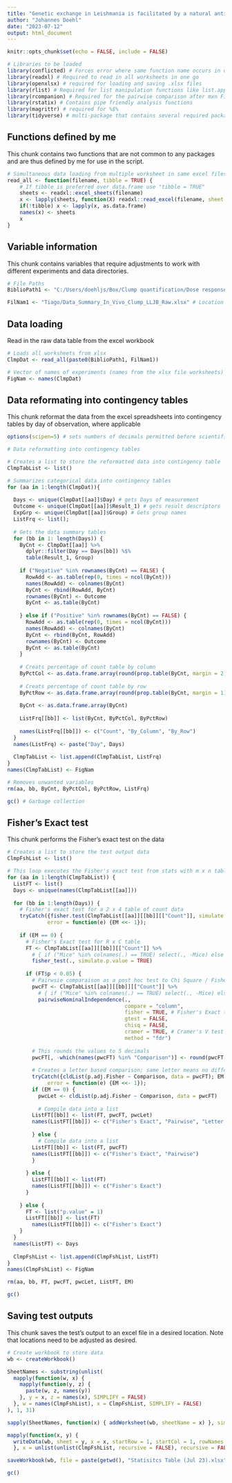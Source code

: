 ---
title: "Genetic exchange in Leishmania is facilitated by a natural antibody: Statistics"
author: "Johannes Doehl"
date: "2023-07-12"
output: html_document
---

```{r setup, include=FALSE}
knitr::opts_chunk$set(echo = FALSE, include = FALSE)

# Libraries to be loaded
library(conflicted) # Forces error where same function name occurs in different packages to force specification
library(readxl) # Required to read in all worksheets in one go
library(openxlsx) # required for loading and saving .xlsx files
library(rlist) # Required for list manipulation functions like list.append()
library(rcompanion) # Required for the pairwise comparison after mxn Fisher's Exact test [ pairwiseNominalIndependence() ]
library(rstatix) # Contains pipe friendly analysis functions
library(magrittr) # required for %$%
library(tidyverse) # multi-package that contains several required package inc. ggplot2, purrr, tipple, dplyr, etc.
```

## Functions defined by me

This chunk contains two functions that are not common to any packages and are thus defined by me for use in the script.

```{r Function-definition}
# Simultaneous data loading from multiple worksheet in same excel files
read_all <- function(filename, tibble = TRUE) {
    # If tibble is preferred over data.frame use "tibble = TRUE"
    sheets <- readxl::excel_sheets(filename)
    x <- lapply(sheets, function(X) readxl::read_excel(filename, sheet = X))
    if(!tibble) x <- lapply(x, as.data.frame)
    names(x) <- sheets
    x
}
```

## Variable information

This chunk contains variables that require adjustments to work with different experiments and data directories.

```{r Variable-information}
# File Paths
BiblioPath1 <- "C:/Users/doehljs/Box/Clump quantification/Dose response_Experiment/" # Root directory

FilNam1 <- "Tiago/Data_Summary_In_Vivo_Clump_LLJB_Raw.xlsx" # Location of raw data file
```

## Data loading

Read in the raw data table from the excel workbook

```{r Data-loading}
# Loads all worksheets from xlsx
ClmpDat <- read_all(paste0(BiblioPath1, FilNam1))

# Vector of names of experiments (names from the xlsx file worksheets)
FigNam <- names(ClmpDat)
```

## Data reformating into contingency tables 

This chunk reformat the data from the excel spreadsheets into contingency tables by day of observation, where applicable 

```{r Contingency-tables}
options(scipen=5) # sets numbers of decimals permitted before scientific nomenclature takes over

# Data reformatting into contingency tables

# Creates a list to store the reformatted data into contingency table
ClmpTabList <- list()

# Summarizes categorical data into contingency tables
for (aa in 1:length(ClmpDat)){
  
  Days <- unique(ClmpDat[[aa]]$Day) # gets Days of measurement
  Outcome <- unique(ClmpDat[[aa]]$Result_1) # gets result descriptors
  ExpGrp <- unique(ClmpDat[[aa]]$Group) # Gets group names
  ListFrq <- list();
  
  # Gets the data summary tables
  for (bb in 1: length(Days)) {
    ByCnt <- ClmpDat[[aa]] %>%
      dplyr::filter(Day == Days[bb]) %$%
      table(Result_1, Group)
    
    if ("Negative" %in% rownames(ByCnt) == FALSE) {
      RowAdd <- as.table(rep(0, times = ncol(ByCnt)))
      names(RowAdd) <- colnames(ByCnt)
      ByCnt <- rbind(RowAdd, ByCnt)
      rownames(ByCnt) <- Outcome
      ByCnt <- as.table(ByCnt)
      
    } else if ("Positive" %in% rownames(ByCnt) == FALSE) {
      RowAdd <- as.table(rep(0, times = ncol(ByCnt)))
      names(RowAdd) <- colnames(ByCnt)
      ByCnt <- rbind(ByCnt, RowAdd)
      rownames(ByCnt) <- Outcome
      ByCnt <- as.table(ByCnt)
    }
    
    # Creats percentage of count table by column
    ByPctCol <- as.data.frame.array(round(prop.table(ByCnt, margin = 2), 3) * 100)
    
    # Creats percentage of count table by row
    ByPctRow <- as.data.frame.array(round(prop.table(ByCnt, margin = 1), 3) * 100)
    
    ByCnt <- as.data.frame.array(ByCnt)
    
    ListFrq[[bb]] <- list(ByCnt, ByPctCol, ByPctRow)
    
    names(ListFrq[[bb]]) <- c("Count", "By_Column", "By_Row")
  }
  names(ListFrq) <- paste("Day", Days)
  
  ClmpTabList <- list.append(ClmpTabList, ListFrq)
}
names(ClmpTabList) <- FigNam

# Removes unwanted variables
rm(aa, bb, ByCnt, ByPctCol, ByPctRow, ListFrq)

gc() # Garbage collection
```

## Fisher's Exact test

This chunk performs the Fisher's exact test on the data

```{r Fishers-exact}
# Creates a list to store the test output data
ClmpFshList <- list()

# This loop executes the Fisher's exact test from stats with m x n tables and executes a pairwise comparison if indicated 
for (aa in 1:length(ClmpTabList)) {
  ListFT <- list()
  Days <- unique(names(ClmpTabList[[aa]]))
  
  for (bb in 1:length(Days)) {
    # Fisher's exact test for a 2 x 4 table of count data
    tryCatch({fisher.test(ClmpTabList[[aa]][[bb]][["Count"]], simulate.p.value = TRUE); EM <<- 0}, # In case one roq is all zeros
             error = function(e) {EM <<- 1});
    
    if (EM == 0) {
      # Fisher's Exact test for R x C table
      FT <- ClmpTabList[[aa]][[bb]][["Count"]] %>% 
        # { if ("Mice" %in% colnames(.) == TRUE) select(., -Mice) else . } %>% # In case of exclusion of the "Mice" data column 
        fisher_test(., simulate.p.value = TRUE) 
      
      if (FT$p < 0.05) {
        # Pairwsie comparaison as a post hoc test to Chi Square / Fisher's exact test with table exceeding 2 x 2 format
        pwcFT <- ClmpTabList[[aa]][[bb]][["Count"]] %>% 
          # { if ("Mice" %in% colnames(.) == TRUE) select(., -Mice) else . } %>% # In case of exclusion of the "Mice" data column 
          pairwiseNominalIndependence(.,
                                      compare = "column",
                                      fisher = TRUE, # Fisher's Exact test executed for the pair
                                      gtest = FALSE,
                                      chisq = FALSE,
                                      cramer = TRUE, # Cramer's V test determines the effect size between two measurements
                                      method = "fdr")
        
        # This rounds the values to 5 decimals
        pwcFT[, -which(names(pwcFT) %in% "Comparison")] <- round(pwcFT[, -which(names(pwcFT) %in% "Comparison")], digits = 5)
        
        # Creates a letter based comparison; same letter means no difference
        tryCatch({cldList(p.adj.Fisher ~ Comparison, data = pwcFT); EM <<- 0},
             error = function(e) {EM <<- 1});
        if (EM == 0) {
          pwcLet <- cldList(p.adj.Fisher ~ Comparison, data = pwcFT)
          
          # Compile data into a list
        ListFT[[bb]] <- list(FT, pwcFT, pwcLet)
        names(ListFT[[bb]]) <- c("Fisher's Exact", "Pairwise", "Letter Code")
  
        } else {
          # Compile data into a list
        ListFT[[bb]] <- list(FT, pwcFT)
        names(ListFT[[bb]]) <- c("Fisher's Exact", "Pairwise") 
        }
         
      } else {
        ListFT[[bb]] <- list(FT)
        names(ListFT[[bb]]) <- c("Fisher's Exact")
      }
      
    } else {
      FT <- list("p.value" = 1)
      ListFT[[bb]] <- list(FT)
        names(ListFT[[bb]]) <- c("Fisher's Exact")
    }
  }
  names(ListFT) <- Days
  
  ClmpFshList <- list.append(ClmpFshList, ListFT)
}
names(ClmpFshList) <- FigNam

rm(aa, bb, FT, pwcFT, pwcLet, ListFT, EM)

gc()
```

## Saving test outputs

This chunk saves the test's output to an excel file in a desired location. Note that locations need to be adjusted as desired.

```{r Saving-data}
# Create workbook to store data
wb <- createWorkbook()

SheetNames <- substring(unlist(
  mapply(function(w, x) {
    mapply(function(y, z) {
      paste(w, z, names(y))
    }, y = x, z = names(x), SIMPLIFY = FALSE)
  }, w = names(ClmpFshList), x = ClmpFshList, SIMPLIFY = FALSE)
), 1, 31)

sapply(SheetNames, function(x) { addWorksheet(wb, sheetName = x) }, simplify = FALSE)

mapply(function(x, y) { 
  writeData(wb, sheet = y, x = x, startRow = 1, startCol = 1, rowNames = TRUE) 
  }, x = unlist(unlist(ClmpFshList, recursive = FALSE), recursive = FALSE), y = SheetNames)

saveWorkbook(wb, file = paste(getwd(), "Statisitcs Table (Jul 23).xlsx", sep = "/"), overwrite = TRUE)

gc()
```

